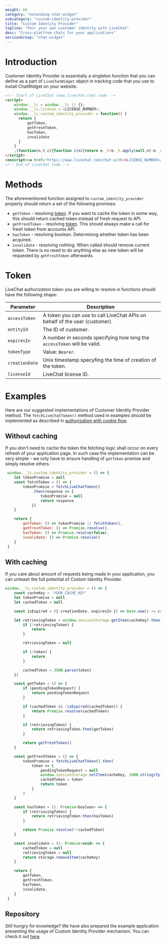 ```yaml
---
weight: 60
category: "extending-chat-widget"
subcategory: "custom-identity-provider"
title: "Custom Identity Provider"
tagline: "Pair your own customer identity with LiveChat"
desc: "Cross-platfrom chats for your applications"
versionGroup: "chat-widget"
---
```


# Introduction

Customer Identity Provider is essentially a singleton function that you can define as a part of `LiveChatWidget` object in tracking code that you use to install ChatWidget on your website.

```html
<!-- Start of LiveChat (www.livechat.com) code -->
<script>
    window.__lc = window.__lc || {};
    window.__lc.license = <LICENSE_NUMBER>;
    window.__lc.custom_identity_provider = function() {
      return {
          getToken,
          getFreshToken,
          hasToken,
          invalidate
      }
    }
    ;(function(n,t,c){function i(n){return e._h?e._h.apply(null,n):e._q.push(n)}var e={_q:[],_h:null,_v:"2.0",on:function(){i(["on",c.call(arguments)])},once:function(){i(["once",c.call(arguments)])},off:function(){i(["off",c.call(arguments)])},get:function(){if(!e._h)throw new Error("[LiveChatWidget] You can't use getters before load.");return i(["get",c.call(arguments)])},call:function(){i(["call",c.call(arguments)])},init:function(){var n=t.createElement("script");n.async=!0,n.type="text/javascript",n.src="https://cdn.livechatinc.com/tracking.js",t.head.appendChild(n)}};!n.__lc.asyncInit&&e.init(),n.LiveChatWidget=n.LiveChatWidget||e}(window,document,[].slice))
</script>
<noscript><a href="https://www.livechat.com/chat-with/<LICENSE_NUMBER>/" rel="nofollow">Chat with us</a>, powered by <a href="https://www.livechat.com/?welcome" rel="noopener nofollow" target="_blank">LiveChat</a></noscript>
<!-- End of LiveChat code -->
```

# Methods

The aforementioned function assigned to `custom_identity_provider` property should return a set of the following promises:

- `getToken` - resolving [token](#Token). If you want to cache the token in some way, this should return cached token instead of fresh request to API.
- `getFreshToken` - resolving [token](#Token). This should always make a call for fresh token from accounts API.
- `hasToken` - resolving boolean. Determining whether token has been acquired.
- `invalidate` - resolving nothing. When called should remove current token. There is no need to do anything else as new token will be requested by `getFreshToken` afterwards.

# Token

LiveChat authorization token you are willing to resolve in functions should have the following shape:

| Parameter      | Description                                                                 |
| -------------- | --------------------------------------------------------------------------- |
| `accessToken`  | A token you can use to call LiveChat APIs on behalf of the user (customer). |
| `entityId`     | The ID of customer.                                                         |
| `expiresIn`    | A number in seconds specifying how long the `accessToken` will be valid.    |
| `tokenType`    | Value: `Bearer`.                                                            |
| `creationDate` | Unix timestamp specyfing the time of creation of the token.                  |
| `licenseId`    | LiveChat license ID.                                                        |

# Examples

Here are our suggested implementations of Customer Identity Provider method. The `fetchLiveChatToken()` method used in examples should be implemented as described in [authorization with cookie flow]().

## Without caching

If you don't need to cache the token the fetching logic shall occur on every refresh of your application page. In such case the implementation can be very simple - we only have to ensure handling of `getToken` promise and simply resolve others.

```js
 window.__lc.custom_identity_provider = () => {
    let tokenPromise = null
    const fetchToken = () => {
        tokenPromise = fetchLiveChatToken()
            .then(response => {
                tokenPromise = null
                return response
            })
    }

    return {
        getToken: () => tokenPromise || fetchToken(),
        getFreshToken: () => Promise.resolve(),
        hasToken: () => Promise.resolve(false),
        invalidate: () => Promise.resolve()
    }
 }
```

## With caching

If you care about amount of requests being made in your application, you can unleash the full potential of Custom Identity Provider.

```js
window.__lc.custom_identity_provider = () => {
    const cacheKey = 'YOUR_CACHE_KEY'
    let tokenPromise = null
    let cachedToken = null

    const isExpired = ({ creationDate, expiresIn }) => Date.now() >= creationDate + expiresIn

    let retrievingToken = window.sessionStorage.getItem(cacheKey).then(token => {
        if (!retrievingToken) {
            return
        }

        retrievingToken = null

        if (!token) {
            return
        }

        cachedToken = JSON.parse(token)
    })

    const getToken = () => {
        if (pendingTokenRequest) {
			return pendingTokenRequest
		}

		if (cachedToken && !isExpired(cachedToken)) {
			return Promise.resolve(cachedToken)
		}

		if (retrievingToken) {
			return retrievingToken.then(getToken)
		}

		return getFreshToken()
    }

    const getFreshToken = () => {
        tokenPromise = fetchLiveChatToken().then(
            token => {
                pendingTokenRequest = null
                window.sessionStorage.setItem(cacheKey, JSON.stringify(token))
                cachedToken = token
                return token
            }
        )
    }

    const hasToken = (): Promise<boolean> => {
		if (retrievingToken) {
			return retrievingToken.then(hasToken)
		}

		return Promise.resolve(!!cachedToken)
	}

	const invalidate = (): Promise<void> => {
		cachedToken = null
		retrievingToken = null
		return storage.removeItem(cacheKey)
	}

    return {
		getToken,
        getFreshToken,
		hasToken,
		invalidate,
    }
 }
```

## Repository

Still hungry for knowledge? We have also prepared the example application presenting the usage of Custom Identity Provider mechanism. You can check it out [here](https://github.com/livechat/identity-provider-example/).

